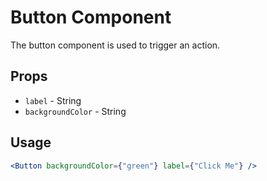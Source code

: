 

<Meta title="Example/Buttons" />

# Button Component

The button component is used to trigger an action.

## Props

- `label` - String
- `backgroundColor` - String

## Usage

```jsx
<Button backgroundColor={"green"} label={"Click Me"} />
```

<Canvas>
  <Story of={ButtonStories.Success} />
</Canvas>

